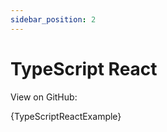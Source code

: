 ```yaml
---
sidebar_position: 2
---
```



# TypeScript React

View on GitHub: <ExternalLink title="TypeScript React Example" url="https://github.com/kyco/eeaas/blob/main/apps/docs-new/src/examples/typescript-react.jsx" />

<CodeBlock language="tsx" title="typescript-react.tsx">
  {TypeScriptReactExample}
</CodeBlock>